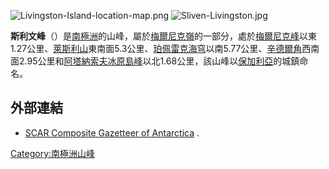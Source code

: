 {{no footnotes|time=2013-10-29T04:05:24+00:00}}
[[Image:Livingston-Island-location-map.png|thumb]]
[[Image:Sliven-Livingston.jpg|thumb]]

'''斯利文峰'''（{{lang-en|Sliven Peak}}）是[[南極洲|南極洲]]的山峰，屬於[[梅爾尼克嶺|梅爾尼克嶺]]的一部分，處於[[梅爾尼克峰|梅爾尼克峰]]以東1.27公里、[[萊斯利山|萊斯利山]]東南面5.3公里、[[珀佩雷克海穹|珀佩雷克海穹]]以南5.77公里、[[辛德爾角|辛德爾角]]西南面2.95公里和[[阿塔納索夫冰原島峰|阿塔納索夫冰原島峰]]以北1.68公里，該山峰以[[保加利亞|保加利亞]]的城鎮命名。

==外部連結==
* [http://data.aad.gov.au/aadc/gaz/scar/ SCAR Composite Gazetteer of Antarctica] {{WebCite|url=https://www.webcitation.org/5ug2CfC7m?url=http://data.aad.gov.au/aadc/gaz/scar/ |date=20101202140255 |dateformat=iso }}.

{{coord|62|36|03.5|S|60|07|42|W|display=title}}

{{Antarctica-geo-stub}}
[[Category:南極洲山峰|Category:南極洲山峰]]